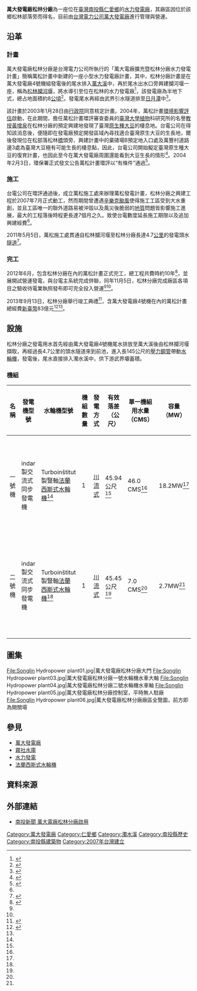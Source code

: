 {{Infobox power station 
| name               = 萬大發電廠松林分廠
| official_name      = 萬大發電廠松林分廠
| image              = Songlin Hydropower plant02.jpg
| image_size         = 300px
| image_caption      = 萬大發電廠松林分廠廠房外觀
| image_alt          = 萬大發電廠松林分廠廠房外觀
| location_map       = Taiwan
| location_map_width = 
| location_map_text  = 
| lat_d     = 23
| lat_m     = 57
| lat_s     = 54.4
| lat_NS    = N
| long_d    = 121
| long_m    = 05
| long_s    = 14.9
| long_EW   = E
| coordinates_type   = type:landmark
| coordinates_display= inline,title
| coordinates_ref    = 
| country            = {{ROC-TW}}
| locale             = [[南投縣|南投縣]][[仁愛鄉|仁愛鄉]]
| status             = 營運中
| construction_began = 2007年7月
| commissioned       = 2013年9月13日
| licence_expires    = 
| decommissioned     = 
| cost               = 新臺幣83億（含萬大四號機）
| owner              = [[台灣電力公司|台灣電力公司]]
| operator           = [[台灣電力公司|台灣電力公司]][[萬大發電廠|萬大發電廠]]
| developer          = [[台灣電力公司|台灣電力公司]]
| constructor        = [[台灣電力公司|台灣電力公司]]萬松施工處
| generate_electricity_type       = [[川流式水力發電|川流式水力發電]]
| water_intake_from               = 霧社溪（[[濁水溪|濁水溪]]支流）
| hydroelectricity_generator_type = {{SPN}}indar 製交流式同步發電機<ref name="士林電機">{{cite web|language=zh-tw|url=http://www.seec.com.tw/public/public.asp?selno=605&no1=7&no2=507&no3=605|title=萬大電廠擴充暨松林分廠水力發電工程|author=|publisher=士林電機|date=|accessdate=2016-01-26|deadurl=yes|archiveurl=https://web.archive.org/web/20160624195438/http://www.seec.com.tw/public/public.asp?selno=605&no1=7&no2=507&no3=605|archivedate=2016-06-24}}</ref>
| water_turbine_manu_other        = {{SVN}} Turboinštitut 製豎軸[[法蘭西斯式水輪機|法蘭西斯式水輪機]]<ref name="中區水資源局">{{cite web|language=zh-tw|url=http://www.wracb.gov.tw/ct.asp?xItem=896&CtNode=898&mp=6|title=水力發電|author=|publisher=中區水資源局|date=|accessdate=2016-01-26|deadurl=yes|archiveurl=https://web.archive.org/web/20150529041029/http://www.wracb.gov.tw/ct.asp?xItem=896&CtNode=898&mp=6|archivedate=2015年5月29日|df=}}</ref><ref name="遠東機械">{{cite web|language=zh-tw|url=http://www.epochtimes.com/b5/13/9/16/n3965206.htm%E5%85%8B%E6%9C%8D%E5%9B%B0%E9%9B%A3-%E8%90%AC%E6%9D%BE%E6%B0%B4%E5%8A%9B%E7%99%BC%E9%9B%BB%E5%B7%A5%E7%A8%8B%E7%AB%A3%E5%B7%A5.html|title=克服困難 萬松水力發電工程竣工|author=李擷瓔|publisher=大紀元|date=2013-09-16|accessdate=2016-01-26}}</ref>
| factory_building_type           = 半地下式
| water_penstock                  = 兩條，長145公尺<ref name="水利署">{{cite web|language=zh-tw|url=http://lib.wra.gov.tw/libebookFlip/2011/2010003710b/index.html#p=179|title=臺灣地區水資源投資99年報告|author=|publisher=水利署|date=|accessdate=2016-01-26|archive-date=2017-03-05|archive-url=https://web.archive.org/web/20170305003707/http://lib.wra.gov.tw/libebookFlip/2011/2010003710b/index.html#p=179|dead-url=no}}</ref>
| water_hard                      = 有效落差45公尺
| water_consumption               = G1：46CMS<br>G2：7CMS<br>兩部：53CMS
| ps_electrical_capacity          = 20.9MW
| ps_annual_generation            = 每年約1.02億度
}}
'''萬大發電廠松林分廠'''為一座位在[[臺灣|臺灣]][[南投縣|南投縣]][[仁愛鄉|仁愛鄉]]的[[水力發電廠|水力發電廠]]，其廠區因位於該鄉松林部落旁而得名，目前由[[台灣電力公司|台灣電力公司]][[萬大發電廠|萬大發電廠]]進行管理與營運。

== 沿革 ==
=== 計畫 ===
萬大發電廠松林分廠是台灣電力公司所執行的「萬大電廠擴充暨松林分廠水力發電計畫」簡稱萬松計畫中新建的一座小型水力發電廠計畫，其中，松林分廠計畫是在萬大發電廠4號機組發電後的尾水排入[[萬大溪|萬大溪]]中，再於尾水出水口旁興建攔河堰一座，稱為[[松林攔河堰|松林攔河堰]]，將水導引至位在松林的水力發電廠<ref name="經濟部">{{cite web|language=zh-tw|url=http://www.moea.gov.tw/Mns/populace/news/News.aspx?kind=1&menu_id=40&news_id=28691|title=台電公司「萬大電廠擴充暨松林分廠水力發電計畫」併聯發電並榮獲工程會頒發「公共工程金質獎」|author=李少儀|publisher=經濟部|date=2012-12-07|accessdate=2016-01-26}}{{dead link|date=十月 2017 |bot=InternetArchiveBot }}</ref>，該發電廠為半地下式，總占地面積約8[[公頃|公頃]]<ref name="南投縣政府">{{cite web|language=zh-tw|url=http://www.nantou.gov.tw/big5/pirntcontents.asp?mcid=31448&cfunctype=01&dptid=376480000|title=台電抽蓄施工處經理至縣府拜會|author=|publisher=南投縣政府|date=2007-03-19|accessdate=2016-01-26|archive-date=2019-06-10|archive-url=https://web.archive.org/web/20190610145053/https://www.nantou.gov.tw/big5/pirntcontents.asp?mcid=31448&cfunctype=01&dptid=376480000|dead-url=no}}</ref>。發電尾水再經由武界引水隧道排至[[日月潭|日月潭]]中<ref name="台電公司">{{cite web|language=zh-tw|url=http://info.taipower.com.tw/TaipowerWeb//upload/files/8/Hydraulic_protection_work_03.pdf1|title=萬大電廠擴充暨松林分廠水力發電計畫|author=|publisher=台灣電力公司|date=2009-10|accessdate=2016-01-26}}{{dead link|date=十月 2017 |bot=InternetArchiveBot }}</ref>。

該計畫於2003年1月28日由[[行政院|行政院]]同意核定計畫。2004年，萬松計畫[[環境影響評估|環境影響評估]]啟動，在此期間，擔任萬松計畫環評審查委員的[[臺灣大學|臺灣大學]][[植物|植物]]科研究所的名譽[[教授|教授]][[黃增泉|黃增泉]]在松林分廠的預定興建地發現了臺灣[[原生種|原生種]][[大豆|大豆]]的棲息地。台電公司在得知該消息後，便隨即在發電廠預定開發區域內尋找適合臺灣原生大豆的生長地，爾後發現位在松部落松林[[橋|橋]]頭旁、興建計畫中的棄碴場B預定地入口處及萬豐村道路邊3處為臺灣大豆極有可能生長的棲息點，因此，台電公司開始擬定臺灣原生種大豆的復育計畫，也因此至今在萬大發電廠周圍還能看到大豆生長的情形<ref name="源雜誌">{{cite web|language=zh-tw|url=http://210.242.136.164/yuan/web/103/pdf/P4.pdf|title=相親相愛的電廠與在地文化 - 台電公司萬大發電廠松林分廠|author=源雜誌編輯部|publisher=源雜誌|date=2014-01|accessdate=2016-01-26}}{{dead link|date=2018年4月 |bot=InternetArchiveBot |fix-attempted=yes }}</ref>。2004年2月3日，環保署正式發文公告萬松計畫環評以“有條件”通過<ref name="環境影響評估">{{cite web|language=zh-tw|url=http://www.epa.gov.tw/public/Data/592213365771.pdf|title=萬大電廠擴充暨松林分廠水力發電計畫環境影響說明書|author=|publisher=行政院環境保護署|date=2004-02-03|accessdate=2016-01-26|deadurl=yes|archiveurl=https://web.archive.org/web/20170305005159/http://www.epa.gov.tw/public/Data/592213365771.pdf|archivedate=2017-03-05}}</ref>。

=== 施工 ===
台電公司在環評通過後，成立萬松施工處來辦理萬松發電計畫，松林分廠之興建工程於2007年7月正式動工，然而期間曾遭遇[[辛樂克颱風|辛樂克颱風]]使得施工工區受到大水重創，並且工區唯一的聯外道路易被沖毀以及風災後脆弱的[[地質|地質]]問題皆影響施工進展，最大的工程落後時程更長達7個月之久。致使台電數度延長施工期限以及追加興建經費<ref name="經濟部"/>。

2011年5月5日，萬松施工處貫通自松林攔河堰至松林分廠長達4.7[[公里|公里]]的發電頭水[[隧道|隧道]]<ref name="自由時報2">{{cite web|language=zh-tw|url=http://news.ltn.com.tw/news/local/paper/490042|title=〈中部〉萬松計畫關鍵…松林頭水隧道貫通|author=佟振國|publisher=自由時報|date=2011-05-05|accessdate=2016-01-26|archive-date=2019-06-08|archive-url=https://web.archive.org/web/20190608223452/https://news.ltn.com.tw/news/local/paper/490042|dead-url=no}}</ref>。

=== 完工 ===
2012年6月，包含松林分廠在內的萬松計畫正式完工，總工程共費時約10年<ref name="大埔里報">{{cite web|language=zh-tw|url=http://pulilife.com/%E8%90%AC%E6%9D%BE%E6%B0%B4%E5%8A%9B%E7%99%BC%E9%9B%BB%E7%B3%BB%E7%B5%B1%E5%AE%8C%E5%B7%A5%E3%80%80%E9%9C%A7%E7%A4%BE%E6%B0%B4%E5%BA%AB%E6%B7%A4%E7%A9%8D%E9%9A%B1%E6%86%82/|title=萬松水力發電系統完工　霧社水庫淤積隱憂|author=陳里維|publisher=大埔里報|date=2013-09-14|accessdate=2016-01-26}}</ref>，並展開試營運發電，與台電主系統完成併聯，同年11月5日，松林分廠完成廠區各項目之驗收待電業執照發布即可完全投入營運<ref name="經濟部"/><ref name="台電公司"/>。

2013年9月13日，松林分廠舉行竣工典禮<ref name="Yahoo">{{cite web|language=zh-tw|url=https://tw.news.yahoo.com/%E5%8F%B0%E9%9B%BB%E8%90%AC%E5%A4%A7%E9%9B%BB%E5%BB%A0%E6%9D%BE%E6%9E%97%E5%88%86%E5%BB%A0-%E7%AB%A3%E5%B7%A5-160000863.html|title=台電萬大電廠松林分廠 竣工|author=劉小玲|publisher=Yahoo新聞|date=2013-09-14|accessdate=2016-01-26|archive-date=2019-06-11|archive-url=https://web.archive.org/web/20190611022701/https://tw.news.yahoo.com/%E5%8F%B0%E9%9B%BB%E8%90%AC%E5%A4%A7%E9%9B%BB%E5%BB%A0%E6%9D%BE%E6%9E%97%E5%88%86%E5%BB%A0-%E7%AB%A3%E5%B7%A5-160000863.html|dead-url=no}}</ref>，含萬大發電廠4號機在內的萬松計畫總經費[[新臺幣|新臺幣]]83億元<ref name="自由時報">{{cite web|language=zh-tw|url=http://www.chinatimes.com/newspapers/20130914000442-260107|title=歷經10年 萬松水力電廠完工|author=廖肇祥|publisher=自由時報|date=2013-09-14|accessdate=2016-01-26|archive-date=2017-03-05|archive-url=https://web.archive.org/web/20170305003039/http://www.chinatimes.com/newspapers/20130914000442-260107|dead-url=no}}</ref><ref name="大埔里報"/>。

== 設施 ==
松林分廠之發電用水首先經由萬大發電廠4號機尾水排放至萬大溪後由松林攔河堰擷取，再經過長4.7公里的頭水隧道來到前池，進入長145公尺的[[壓力鋼管|壓力鋼管]]帶動[[水輪機|水輪機]]，發電後，尾水直接排入濁水溪中，供下游武界壩蓄積。
=== 機組 ===
{| class="wikitable "
|-
! 名稱 !!  發電機型號 !! 水輪機型號 !! 機組數量 !! 發電方式 !! 有效落差（公尺） !! 單一機組用水量（CMS） !! 容量（MW）!! 取用水源 !! 商轉日期 !! 狀態 
|- 
| 一號機 || {{SPN}}indar 製交流式同步發電機 || {{SVN}} Turboinštitut 製豎軸[[法蘭西斯式水輪機|法蘭西斯式水輪機]]<ref name="中區水資源局"/> || 1 || [[川流式發電|川流式]] || 45.94公尺<ref name="水利署"/> || 46.0 CMS<ref name="水利署"/>|| 18.2MW<ref name="台電公司"/> || 萬大發電廠4號機尾水 || 2012年12月 || 商轉中
|- 
| 二號機 || {{SPN}}indar 製交流式同步發電機 || {{SVN}} Turboinštitut 製豎軸[[法蘭西斯式水輪機|法蘭西斯式水輪機]]<ref name="中區水資源局"/> || 1 || [[川流式發電|川流式]] || 45.45公尺<ref name="水利署"/> || 7.0 CMS<ref name="水利署"/>|| 2.7MW<ref name="台電公司"/> || 萬大發電廠4號機尾水 || 2012年12月 || 商轉中
|-
|}

== 圖集 ==
<gallery>

File:Songlin Hydropower plant01.jpg|萬大發電廠松林分廠大門
File:Songlin Hydropower plant03.jpg|萬大發電廠松林分廠一號水輪機水車大軸
File:Songlin Hydropower plant04.jpg|萬大發電廠松林分廠二號水輪機水車軸
File:Songlin Hydropower plant05.jpg|萬大發電廠松林分廠控制室，平時無人駐廠
File:Songlin Hydropower plant06.jpg|萬大發電廠松林分廠廠區全覽圖，前方即為開關場

</gallery>

== 參見 ==
* [[萬大發電廠|萬大發電廠]]
* [[霧社水庫|霧社水庫]]
* [[水力發電|水力發電]]
* [[法蘭西斯式水輪機|法蘭西斯式水輪機]]

== 資料來源 ==
{{reflist|2}}

== 外部連結 ==
* {{zh-tw}}[https://www.youtube.com/watch?v=8ltQ8jMvNzU 南投新聞 萬大電廠松林分廠啟用] {{Wayback|url=https://www.youtube.com/watch?v=8ltQ8jMvNzU |date=20170308010847 }}

{{萬大發電廠}}
{{台灣發電廠}}
[[Category:萬大發電廠|Category:萬大發電廠]]
[[Category:仁愛鄉|Category:仁愛鄉]]
[[Category:濁水溪|Category:濁水溪]]
[[Category:南投縣歷史|Category:南投縣歷史]]
[[Category:南投縣建築物|Category:南投縣建築物]]
[[Category:2007年台灣建立|Category:2007年台灣建立]]
